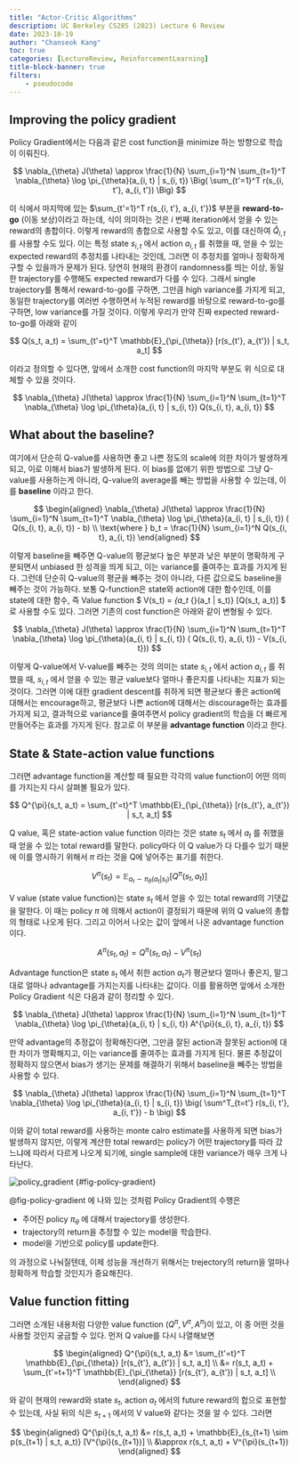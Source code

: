 ```yaml
---
title: "Actor-Critic Algorithms"
description: UC Berkeley CS285 (2023) Lecture 6 Review
date: 2023-10-19
author: "Chanseok Kang"
toc: true 
categories: [LectureReview, ReinforcementLearning]
title-block-banner: true
filters:
    - pseudocode
---
```


## Improving the policy gradient

Policy Gradient에서는 다음과 같은 cost function을 minimize 하는 방향으로 학습이 이뤄진다.

$$
\nabla_{\theta} J(\theta) \approx \frac{1}{N} \sum_{i=1}^N \sum_{t=1}^T \nabla_{\theta} \log \pi_{\theta}(a_{i, t} | s_{i, t}) \Big( \sum_{t'=1}^T r(s_{i, t'}, a_{i, t'}) \Big)
$$

이 식에서 마지막에 있는 $\sum_{t'=1}^T r(s_{i, t'}, a_{i, t'})$ 부분을 **reward-to-go** (이동 보상)이라고 하는데, 식이 의미하는 것은 $i$ 번째 iteration에서 얻을 수 있는 reward의 총합이다. 이렇게 reward의 총합으로 사용할 수도 있고, 이를 대신하여 $\hat{Q}_{i, t}$ 를 사용할 수도 있다. 이는 특정 state $s_{i, t}$ 에서 action $a_{i, t}$ 를 취했을 때, 얻을 수 있는 expected reward의 추정치를 나타내는 것인데, 그러면 이 추정치를 얼마나 정확하게 구할 수 있을까가 문제가 된다. 당연히 현재의 환경이 randomness를 띄는 이상, 동일한 trajectory를 수행해도 expected reward가 다를 수 있다. 그래서 single trajectory를 통해서 reward-to-go를 구하면, 그만큼 high variance를 가지게 되고, 동일한 trajectory를 여러번 수행하면서 누적된 reward를 바탕으로 reward-to-go를 구하면, low variance를 가질 것이다. 이렇게 우리가 만약 진짜 expected reward-to-go를 아래와 같이

$$
Q(s_t, a_t) = \sum_{t'=t}^T \mathbb{E}_{\pi_{\theta}} [r(s_{t'}, a_{t'}) | s_t, a_t]
$$

이라고 정의할 수 있다면, 앞에서 소개한 cost function의 마지막 부분도 위 식으로 대체할 수 있을 것이다.

$$
\nabla_{\theta} J(\theta) \approx \frac{1}{N} \sum_{i=1}^N \sum_{t=1}^T \nabla_{\theta} \log \pi_{\theta}(a_{i, t} | s_{i, t}) Q(s_{i, t}, a_{i, t})
$$

## What about the baseline?

여기에서 단순히 Q-value를 사용하면 좋고 나쁜 정도의 scale에 의한 차이가 발생하게 되고, 이로 이해서 bias가 발생하게 된다. 이 bias를 없애기 위한 방법으로 그냥 Q-value를 사용하는게 아니라, Q-value의 average를 빼는 방법을 사용할 수 있는데, 이를 **baseline** 이라고 한다. 

$$
\begin{aligned}
\nabla_{\theta} J(\theta) \approx \frac{1}{N} \sum_{i=1}^N \sum_{t=1}^T \nabla_{\theta} \log \pi_{\theta}(a_{i, t} | s_{i, t}) ( Q(s_{i, t}, a_{i, t}) - b) \\ \text{where } b_t = \frac{1}{N} \sum_{i=1}^N Q(s_{i, t}, a_{i, t})
\end{aligned}
$$

이렇게 baseline을 빼주면 Q-value의 평균보다 높은 부분과 낮은 부분이 명확하게 구분되면서 unbiased 한 성격을 띄게 되고, 이는 variance를 줄여주는 효과를 가지게 된다. 그런데 단순히 Q-value의 평균을 빼주는 것이 아니라, 다른 값으로도 baseline을 빼주는 것이 가능하다. 보통 Q-function은 state와 action에 대한 함수인데, 이를 state에 대한 함수, 즉 Value function $ V(s_t) = \mathbb{E}_{a_t \sim \pi_{\theta}(a_t | s_t)} [Q(s_t, a_t)] $ 로 사용할 수도 있다. 그러면 기존의 cost function은 아래와 같이 변형될 수 있다.

$$
\nabla_{\theta} J(\theta) \approx \frac{1}{N} \sum_{i=1}^N \sum_{t=1}^T \nabla_{\theta} \log \pi_{\theta}(a_{i, t} | s_{i, t}) ( Q(s_{i, t}, a_{i, t}) - V(s_{i, t}))
$$

이렇게 Q-value에서 V-value를 빼주는 것의 의미는 state $s_{i, t}$ 에서 action $a_{i, t}$ 를 취했을 때, $s_{i, t}$ 에서 얻을 수 있는 평균 value보다 얼마나 좋은지를 나타내는 지표가 되는 것이다. 그러면 이에 대한 gradient descent를 취하게 되면 평균보다 좋은 action에 대해서는 encourage하고, 평균보다 나쁜 action에 대해서는 discourage하는 효과를 가지게 되고, 결과적으로 variance를 줄여주면서 policy gradient의 학습을 더 빠르게 만들어주는 효과를 가지게 된다. 참고로 이 부분을 **advantage function** 이라고 한다.

## State & State-action value functions

그러면 advantage function을 계산할 때 필요한 각각의 value function이 어떤 의미를 가지는지 다시 살펴볼 필요가 있다.

$$ 
Q^{\pi}(s_t, a_t) = \sum_{t'=t}^T \mathbb{E}_{\pi_{\theta}} [r(s_{t'}, a_{t'}) | s_t, a_t] 
$$

Q value, 혹은 state-action value function 이라는 것은 state $s_t$ 에서 $a_t$ 를 취했을 때 얻을 수 있는 total reward를 말한다. policy마다 이 Q value가 다 다를수 있기 때문에 이를 명시하기 위해서 $\pi$ 라는 것을 Q에 넣어주는 표기를 취한다.

$$
V^{\pi}(s_t) = \mathbb{E}_{a_t \sim \pi_{\theta}(a_t | s_t)} [Q^{\pi}(s_t, a_t)]
$$

V value (state value function)는 state $s_t$ 에서 얻을 수 있는 total reward의 기댓값을 말한다. 이 때는 policy $\pi$ 에 의해서 action이 결정되기 때문에 위의 Q value의 총합의 형태로 나오게 된다. 그리고 이어서 나오는 값이 앞에서 나온 advantage function이다.

$$
A^{\pi}(s_{t}, a_{t}) = Q^{\pi}(s_{t}, a_{t}) - V^{\pi}(s_{t})
$$

Advantage function은 state $s_t$ 에서 취한 action $a_t$가 평균보다 얼마나 좋은지, 말그대로 얼마나 advantage를 가지는지를 나타내는 값이다. 이를 활용하면 앞에서 소개한 Policy Gradient 식은 다음과 같이 정리할 수 있다.

$$
\nabla_{\theta} J(\theta) \approx \frac{1}{N} \sum_{i=1}^N \sum_{t=1}^T \nabla_{\theta} \log \pi_{\theta}(a_{i, t} | s_{i, t}) A^{\pi}(s_{i, t}, a_{i, t})
$$

만약 advantage의 추정값이 정확해진다면, 그만큼 잘된 action과 잘못된 action에 대한 차이가 명확해지고, 이는 variance를 줄여주는 효과를 가지게 된다. 물론 추정값이 정확하지 않으면서 bias가 생기는 문제를 해결하기 위해서 baseline을 빼주는 방법을 사용할 수 있다.

$$
\nabla_{\theta} J(\theta) \approx \frac{1}{N} \sum_{i=1}^N \sum_{t=1}^T \nabla_{\theta} \log \pi_{\theta}(a_{i, t} | s_{i, t}) \big( \sum^T_{t=t'} r(s_{i, t'}, a_{i, t'}) - b \big)
$$

이와 같이 total reward를 사용하는 monte calro estimate를 사용하게 되면 bias가 발생하지 않지만, 이렇게 계산한 total reward는 policy가 어떤 trajectory를 따라 갔느냐에 따라서 다르게 나오게 되기에, single sample에 대한 variance가 매우 크게 나타난다. 

![policy_gradient](../images/pg.png) {#fig-policy-gradient}

@fig-policy-gradient 에 나와 있는 것처럼 Policy Gradient의 수행은 

- 주어진 policy $\pi_{\theta}$ 에 대해서 trajectory를 생성한다.
- trajectory의 return을 추정할 수 있는 model을 학습한다.
- model을 기반으로 policy를 update한다. 

의 과정으로 나눠질텐데, 이제 성능을 개선하기 위해서는 trejectory의 return을 얼마나 정확하게 학습할 것인지가 중요해진다.

## Value function fitting

그러면 소개된 내용처럼 다양한 value function ($Q^{\pi}, V^{\pi}, A^{\pi}$)이 있고, 이 중 어떤 것을 사용할 것인지 궁금할 수 있다. 먼저 Q value를 다시 나열해보면

$$ \begin{aligned}
Q^{\pi}(s_t, a_t) &= \sum_{t'=t}^T \mathbb{E}_{\pi_{\theta}} [r(s_{t'}, a_{t'}) | s_t, a_t] \\
&= r(s_t, a_t) + \sum_{t'=t+1}^T \mathbb{E}_{\pi_{\theta}} [r(s_{t'}, a_{t'}) | s_t, a_t] \\
\end{aligned} 
$$

와 같이 현재의 reward와 state $s_t$, action $a_t$ 에서의 future reward의 합으로 표현할 수 있는데, 사실 뒤의 식은 $s_{t+1}$ 에서의 V value와 같다는 것을 알 수 있다. 그러면

$$ 
\begin{aligned}
Q^{\pi}(s_t, a_t) &= r(s_t, a_t) + \mathbb{E}_{s_{t+1} \sim p(s_{t+1} | s_t, a_t)} [V^{\pi}(s_{t+1})] \\
&\approx r(s_t, a_t) + V^{\pi}(s_{t+1})
\end{aligned}
$$

